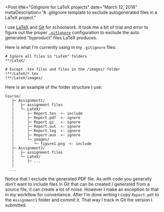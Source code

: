 
<Post
  title="Gitignore for LaTeX projects"
  date="March 12, 2016"
  metaDescription="A .gitignore template to exclude autogenerated files in a
  LaTeX project."
>

I use [LaTeX][0] and [Git][1] for schoolwork. It took me a bit of trial and error to figure out the
proper [`.gitignore`][2] configuration to exclude the auto generated "byproduct" files LaTeX
produces.

Here is what I'm currently using in my `.gitignore` files:

```
# Ignore all files in "LaTeX" folders
**/LaTeX/

# Except .tex files and files in the /images/ folder
!**/LateX/*.tex
!**/LateX/images/
```

Here is an example of the folder structure I use:

```
Course/
   ├─ Assignment1/
   |   ├─ assignment files
   |   └─ LateX/
   |      ├─ Report.tex  <- include
   |      ├─ Report.pdf  <- ignore
   |      ├─ Report.gz   <- ignore
   |      ├─ Report.out  <- ignore
   |      ├─ Report.log  <- ignore
   |      ├─ Report.aux  <- ignore
   |      └─ images/
   |         └─ figure1.png  <- include
   ├─ Assignment2/
   |   ├─ assignment files
   |   └─ LateX/
   |      ├─ ...
   |
  ...
```

Notice that I exclude the generated PDF file. As with code you generally don't want to include
files in Git that can be created / generated from a source file, it can create a lot of noise.
However I make an exception to that in my workflow for convenience. After I'm done writing I copy
`Report.pdf` to the `Assignment1` folder and commit it. That way I track in Git the version I
submitted.


[0]: https://en.wikipedia.org/wiki/LaTeX
[1]: https://en.wikipedia.org/wiki/Git_%28software%29
[2]: http://git-scm.com/docs/gitignore

</Post>
